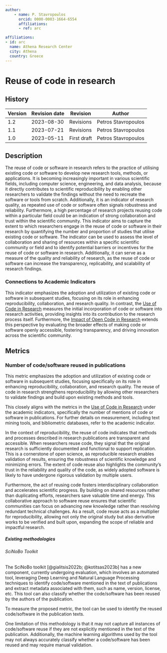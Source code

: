 ```yaml
---
author:
    - name: P. Stavropoulos
      orcid: 0000-0003-1664-6554
      affiliations:
      - ref: arc

affiliations:
- id: arc
  name: Athena Research Center
  city: Athena
  country: Greece
---
```


# Reuse of code in research {#reuse-of-code-in-research .unnumbered}

<div>

## History

| Version | Revision date | Revision    | Author              |
|---------|---------------|-------------|---------------------|
| 1.2     | 2023-08-30    | Revisions   | Petros Stavropoulos |
| 1.1     | 2023-07-21    | Revisions   | Petros Stavropoulos |
| 1.0     | 2023-05-11    | First draft | Petros Stavropoulos |

</div>

## Description

The reuse of code or software in research refers to the practice of utilising existing code or software to develop new research tools, methods, or applications. It is becoming increasingly important in various scientific fields, including computer science, engineering, and data analysis, because it directly contributes to scientific reproducibility by enabling other researchers to validate the findings without the need to recreate the software or tools from scratch. Additionally, it is an indicator of research quality, as repeated use of code or software often signals robustness and reliability. Furthermore, a high percentage of research projects reusing code within a particular field could be an indication of strong collaboration and trust within the scientific community. This indicator aims to capture the extent to which researchers engage in the reuse of code or software in their research by quantifying the number and proportion of studies that utilise existing code or software. The indicator can be used to assess the level of collaboration and sharing of resources within a specific scientific community or field and to identify potential barriers or incentives for the reuse of code or software in research. Additionally, it can serve as a measure of the quality and reliability of research, as the reuse of code or software can increase the transparency, replicability, and scalability of research findings.

### Connections to Academic Indicators

This indicator emphasizes the adoption and utilization of existing code or software in subsequent studies, focusing on its role in enhancing reproducibility, collaboration, and research quality. In contrast, the [Use of Code in Research](https://handbook.pathos-project.eu/indicator_templates/sections/2_academic_impact/use_of_code_in_research.html) measures the initial incorporation of code or software into research activities, providing insights into its contribution to the research process itself. Furthermore, the [Impact of Open Code in Research](https://handbook.pathos-project.eu/indicator_templates/sections/5_reproducibility/impact_of_open_code_in_research.html) extends this perspective by evaluating the broader effects of making code or software openly accessible, fostering transparency, and driving innovation across the scientific community.

## Metrics

### Number of code/software reused in publications

This metric emphasizes the adoption and utilization of existing code or software in subsequent studies, focusing specifically on its role in enhancing reproducibility, collaboration, and research quality. The reuse of code in research strengthens reproducibility by allowing other researchers to validate findings and build upon existing methods and tools. 

This closely aligns with the metrics in the [Use of Code in Research](https://handbook.pathos-project.eu/sections/2_academic_impact/use_of_code_in_research.html) under the academic indicators, specifically the number of mentions of code or software in publications. For further details on measurement, including text mining tools, and bibliometric databases, refer to the academic indicator. 

In the context of reproducibility, the reuse of code indicates that methods and processes described in research publications are transparent and accessible. When researchers reuse code, they signal that the original research is sufficiently documented and functional to support replication. This is a cornerstone of open science, as reproducible research enables validation of results, ensuring the robustness of scientific knowledge and minimizing errors. The extent of code reuse also highlights the community’s trust in the reliability and quality of the code, as widely adopted software is likely to have undergone rigorous validation by multiple users.

Furthermore, the act of reusing code fosters interdisciplinary collaboration and accelerates scientific progress. By building on shared resources rather than duplicating efforts, researchers save valuable time and energy. This collaborative approach to software reuse ensures that scientific communities can focus on advancing new knowledge rather than resolving redundant technical challenges. As a result, code reuse acts as a multiplier for reproducibility, allowing not only the original study but also derivative works to be verified and built upon, expanding the scope of reliable and impactful research.

##### Existing methodologies

###### SciNoBo Toolkit

The SciNoBo toolkit [@gialitsis2022b; @kotitsas2023b] has a new component, currently undergoing evaluation, which involves an automated tool, leveraging Deep Learning and Natural Language Processing techniques to identify code/software mentioned in the text of publications and extract metadata associated with them, such as name, version, license, etc. This tool can also classify whether the code/software has been reused by the authors of the publication.

To measure the proposed metric, the tool can be used to identify the reused code/software in the publication texts.

One limitation of this methodology is that it may not capture all instances of code/software reuse if they are not explicitly mentioned in the text of the publication. Additionally, the machine learning algorithms used by the tool may not always accurately classify whether a code/software has been reused and may require manual validation.
